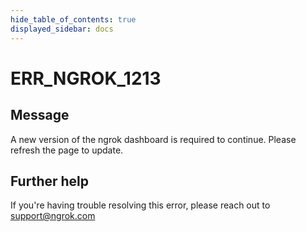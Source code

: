 ```yaml
---
hide_table_of_contents: true
displayed_sidebar: docs
---
```



# ERR_NGROK_1213

## Message

A new version of the ngrok dashboard is required to continue. Please refresh the page to update.

<ErrorDetails error="err_ngrok_1213" />

## Further help

If you're having trouble resolving this error, please reach out to [support@ngrok.com](mailto:support@ngrok.com?subject=Help%20with%20ERR_NGROK_1213)
